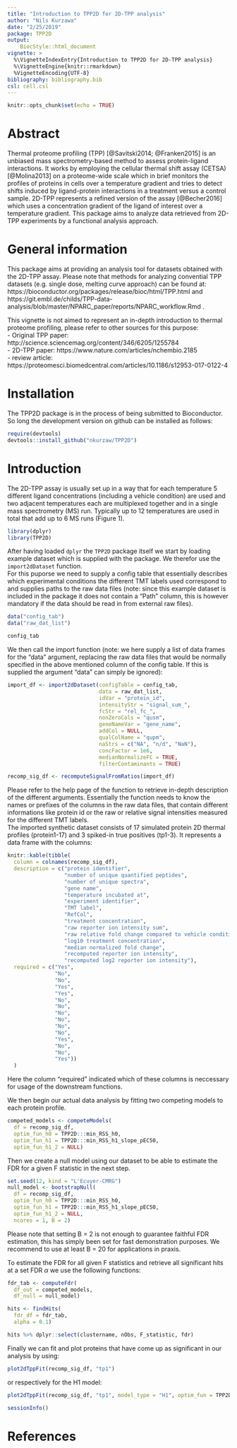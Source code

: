 ```yaml
---
title: "Introduction to TPP2D for 2D-TPP analysis"
author: "Nils Kurzawa"
date: "2/25/2019"
package: TPP2D
output:
    BiocStyle::html_document
vignette: >
  %\VignetteIndexEntry{Introduction to TPP2D for 2D-TPP analysis}
  %\VignetteEngine{knitr::rmarkdown}
  %VignetteEncoding{UTF-8}
bibliography: bibliography.bib
csl: cell.csl
---
```


```r
knitr::opts_chunk$set(echo = TRUE)
```

# Abstract
Thermal proteome profiling (TPP) [@Savitski2014; @Franken2015] is an unbiased mass spectrometry-based method to assess protein-ligand interactions. It works by employing the cellular thermal shift assay (CETSA) [@Molina2013] on a proteome-wide scale which in brief monitors the profiles of proteins in cells over a temperature gradient and tries to detect shifts induced by ligand-protein interactions in a treatment versus a control sample. 2D-TPP represents a refined version of the assay [@Becher2016] which uses a concentration gradient of the ligand of interest over a temperature gradient. This package aims to analyze data retrieved from 2D-TPP experiments by a functional analysis approach.

# General information

This package aims at providing an analysis tool for datasets obtained with the 2D-TPP assay. Please note that methods for analyzing convential TPP datasets (e.g. single dose, melting curve approach) can be found at: https://bioconductor.org/packages/release/bioc/html/TPP.html and https://git.embl.de/childs/TPP-data-analysis/blob/master/NPARC_paper/reports/NPARC_workflow.Rmd .

This vignette is not aimed to represent an in-depth introduction to thermal proteome profiling, please refer to other sources for this purpose:     
- Original TPP paper: http://science.sciencemag.org/content/346/6205/1255784    
- 2D-TPP paper: https://www.nature.com/articles/nchembio.2185   
- review article: https://proteomesci.biomedcentral.com/articles/10.1186/s12953-017-0122-4    

# Installation

The TPP2D package is in the process of being submitted to Bioconductor. So long the development version on github can be installed as follows: 

```r
require(devtools)
devtools::install_github("nkurzaw/TPP2D")
```

# Introduction

The 2D-TPP assay is usually set up in a way that for each temperature 5 different ligand concentrations (including a vehicle condition) are used and two adjacent temperatures each are multiplexed together and in a single mass spectrometry (MS) run. Typically up to 12 temperatures are used in total that add up to 6 MS runs (Figure 1).

```r
library(dplyr)
library(TPP2D)
```

After having loaded `dplyr` the `TPP2D` package itself we start by loading example dataset which is supplied with the package. We therefor use the `import2dDataset` function.     
For this puporse we need to supply a config table that essentially describes which experimental conditions the different TMT labels used correspond to and supplies paths to the raw data files (note: since this example dataset is included in the package it does not contain a "Path" column, this is however mandatory if the data should be read in from external raw files).
```r
data("config_tab")
data("raw_dat_list")

config_tab
```


We then call the import function (note: we here supply a list of data frames for the "data" argument, replacing the raw data files that would be normally specified in the above mentioned column of the config table. If this is supplied the argument "data" can simply be ignored):
```r
import_df <- import2dDataset(configTable = config_tab, 
                             data = raw_dat_list,
                             idVar = "protein_id",
                             intensityStr = "signal_sum_",
                             fcStr = "rel_fc_",
                             nonZeroCols = "qusm",
                             geneNameVar = "gene_name",
                             addCol = NULL,
                             qualColName = "qupm",
                             naStrs = c("NA", "n/d", "NaN"),
                             concFactor = 1e6,
                             medianNormalizeFC = TRUE,
                             filterContaminants = TRUE)

recomp_sig_df <- recomputeSignalFromRatios(import_df)
```
Please refer to the help page of the function to retrieve in-depth description of the different arguments. Essentially the function needs to know the names or prefixes of the columns in the raw data files, that contain different informations like protein id or the raw or relative signal intensities measured for the different TMT labels.    
The imported synthetic dataset consists of 17 simulated protein 2D thermal profiles (protein1-17) and 3 spiked-in true positives (tp1-3). It represents a data frame with the columns:
```r
knitr::kable(tibble(
  column = colnames(recomp_sig_df),
  description = c("protein identifier",
                  "number of unique quantified peptides",
                  "number of unique spectra",
                  "gene name",
                  "temperature incubated at",
                  "experiment identifier",
                  "TMT label",
                  "RefCol",
                  "treatment concentration",
                  "raw reporter ion intensity sum",
                  "raw relative fold change compared to vehicle condition at the same temperature",
                  "log10 treatment concentration",
                  "median normalized fold change",
                  "recomputed reporter ion intensity",
                  "recomputed log2 reporter ion intensity"),
  required = c("Yes",
               "No",
               "No",
               "Yes",
               "Yes",
               "No",
               "No",
               "No",
               "No",
               "No",
               "No",
               "Yes",
               "No",
               "No",
               "Yes"))
  )
```

Here the column "required" indicated which of these columns is neccessary for usage of the downstream functions.    
    
    
We then begin our actual data analysis by fitting two competing models to each protein profile. 
```r
competed_models <- competeModels(
  df = recomp_sig_df,
  optim_fun_h0 = TPP2D:::min_RSS_h0,
  optim_fun_h1 = TPP2D:::min_RSS_h1_slope_pEC50,
  optim_fun_h1_2 = NULL)
```

Then we create a null model using our dataset to be able to estimate the FDR for a given F statistic in the next step.

```r
set.seed(12, kind = "L'Ecuyer-CMRG")
null_model <- bootstrapNull(
  df = recomp_sig_df,
  optim_fun_h0 = TPP2D:::min_RSS_h0,
  optim_fun_h1 = TPP2D:::min_RSS_h1_slope_pEC50,
  optim_fun_h1_2 = NULL,
  ncores = 1, B = 2)
```

Please note that setting B = 2 is not enough to guarantee faithful FDR estimation, this has simply been set for fast demonstration purposes. We recommend to use at least B = 20 for applications in praxis.    
    
To estimate the FDR for all given F statistics and retrieve all significant hits at a set FDR $\alpha$ we use the following functions:

```r
fdr_tab <- computeFdr( 
  df_out = competed_models,
  df_null = null_model)

hits <- findHits(
  fdr_df = fdr_tab,
  alpha = 0.1)

hits %>% dplyr::select(clustername, nObs, F_statistic, fdr)
```

Finally we can fit and plot proteins that have come up as significant in our analysis by using:
```r
plot2dTppFit(recomp_sig_df, "tp1")
```
or respectively for the H1 model:
```r
plot2dTppFit(recomp_sig_df, "tp1", model_type = "H1", optim_fun = TPP2D:::min_RSS_h1)
```

```r
sessionInfo()
```


# References